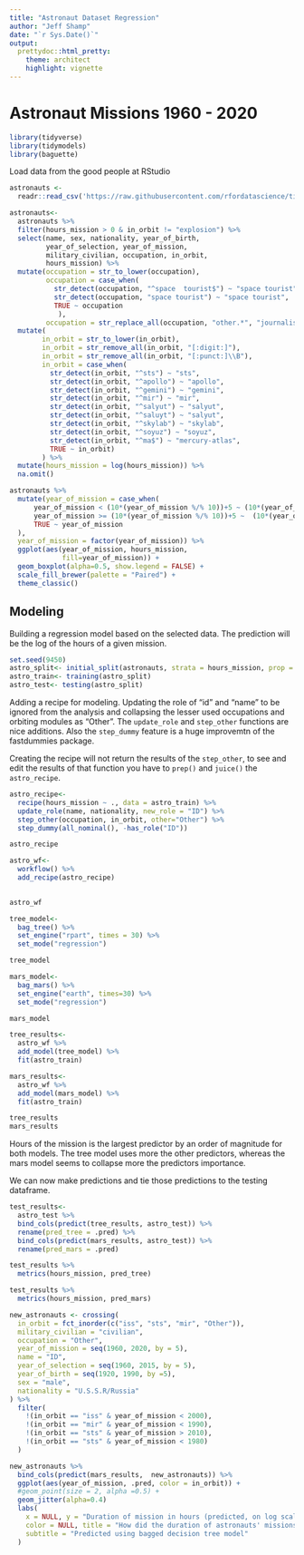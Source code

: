 ```yaml
---
title: "Astronaut Dataset Regression"
author: "Jeff Shamp"
date: "`r Sys.Date()`"
output:
  prettydoc::html_pretty:
    theme: architect
    highlight: vignette
---
```



# Astronaut Missions 1960 - 2020

```r
library(tidyverse)
library(tidymodels)
library(baguette)
```

Load data from the good people at RStudio

```r
astronauts <- 
  readr::read_csv('https://raw.githubusercontent.com/rfordatascience/tidytuesday/master/data/2020/2020-07-14/astronauts.csv')
```


```r
astronauts<- 
  astronauts %>%
  filter(hours_mission > 0 & in_orbit != "explosion") %>%
  select(name, sex, nationality, year_of_birth,
         year_of_selection, year_of_mission,
         military_civilian, occupation, in_orbit, 
         hours_mission) %>%
  mutate(occupation = str_to_lower(occupation), 
         occupation = case_when(
           str_detect(occupation, "^space  tourist$") ~ "space tourist", 
           str_detect(occupation, "space tourist") ~ "space tourist", 
           TRUE ~ occupation
            ), 
         occupation = str_replace_all(occupation, "other.*", "journalist")) %>%
  mutate(
        in_orbit = str_to_lower(in_orbit),
        in_orbit = str_remove_all(in_orbit, "[:digit:]"), 
        in_orbit = str_remove_all(in_orbit, "[:punct:]\\B"),
        in_orbit = case_when(
          str_detect(in_orbit, "^sts") ~ "sts", 
          str_detect(in_orbit, "^apollo") ~ "apollo", 
          str_detect(in_orbit, "^gemini") ~ "gemini", 
          str_detect(in_orbit, "^mir") ~ "mir", 
          str_detect(in_orbit, "^salyut") ~ "salyut",
          str_detect(in_orbit, "^saluyt") ~ "salyut",
          str_detect(in_orbit, "^skylab") ~ "skylab",
          str_detect(in_orbit, "^soyuz") ~ "soyuz",
          str_detect(in_orbit, "^ma$") ~ "mercury-atlas",
          TRUE ~ in_orbit)
        ) %>%
  mutate(hours_mission = log(hours_mission)) %>%
  na.omit()
```


```r
astronauts %>%
  mutate(year_of_mission = case_when(
      year_of_mission < (10*(year_of_mission %/% 10))+5 ~ (10*(year_of_mission %/% 10)),
      year_of_mission >= (10*(year_of_mission %/% 10))+5 ~  (10*(year_of_mission %/% 10))+5,
      TRUE ~ year_of_mission
  ), 
  year_of_mission = factor(year_of_mission)) %>%
  ggplot(aes(year_of_mission, hours_mission,
             fill=year_of_mission)) +
  geom_boxplot(alpha=0.5, show.legend = FALSE) +
  scale_fill_brewer(palette = "Paired") +
  theme_classic()
```


## Modeling

Building a regression model based on the selected data. The prediction will be the log of the hours of a given mission. 

```r
set.seed(9450)
astro_split<- initial_split(astronauts, strata = hours_mission, prop = .80)
astro_train<- training(astro_split)
astro_test<- testing(astro_split)
```

Adding a recipe for modeling. Updating the role of "id" and "name" to be ignored from the analysis and collapsing the lesser used occupations and orbiting modules as "Other". The `update_role` and `step_other` functions are nice additions. Also the `step_dummy` feature is a huge improvemtn of the fastdummies package. 

Creating the recipe will not return the results of the `step_other`, to see and edit the results of that function you have to `prep()` and `juice()` the `astro_recipe`. 

```r
astro_recipe<- 
  recipe(hours_mission ~ ., data = astro_train) %>%
  update_role(name, nationality, new_role = "ID") %>%
  step_other(occupation, in_orbit, other="Other") %>%
  step_dummy(all_nominal(), -has_role("ID")) 

astro_recipe
```


```r
astro_wf<- 
  workflow() %>%
  add_recipe(astro_recipe) 
  

astro_wf
```


```r
tree_model<- 
  bag_tree() %>%
  set_engine("rpart", times = 30) %>%
  set_mode("regression")

tree_model
```

```r
mars_model<- 
  bag_mars() %>%
  set_engine("earth", times=30) %>%
  set_mode("regression")

mars_model
```


```r
tree_results<- 
  astro_wf %>%
  add_model(tree_model) %>%
  fit(astro_train)

mars_results<- 
  astro_wf %>%
  add_model(mars_model) %>%
  fit(astro_train)
```


```r
tree_results
mars_results
```

Hours of the mission is the largest predictor by an order of magnitude for both models. The tree model uses more the other predictors, whereas the mars model seems to collapse more the predictors importance. 

We can now make predictions and tie those predictions to the testing dataframe. 

```r
test_results<- 
  astro_test %>%
  bind_cols(predict(tree_results, astro_test)) %>%
  rename(pred_tree = .pred) %>%
  bind_cols(predict(mars_results, astro_test)) %>%
  rename(pred_mars = .pred)
```


```r
test_results %>%
  metrics(hours_mission, pred_tree)
```


```r
test_results %>%
  metrics(hours_mission, pred_mars)
```

```r
new_astronauts <- crossing(
  in_orbit = fct_inorder(c("iss", "sts", "mir", "Other")),
  military_civilian = "civilian",
  occupation = "Other",
  year_of_mission = seq(1960, 2020, by = 5),
  name = "ID", 
  year_of_selection = seq(1960, 2015, by = 5),
  year_of_birth = seq(1920, 1990, by =5), 
  sex = "male", 
  nationality = "U.S.S.R/Russia"
) %>%
  filter(
    !(in_orbit == "iss" & year_of_mission < 2000),
    !(in_orbit == "mir" & year_of_mission < 1990),
    !(in_orbit == "sts" & year_of_mission > 2010),
    !(in_orbit == "sts" & year_of_mission < 1980)
  )

```


```r
new_astronauts %>%
  bind_cols(predict(mars_results,  new_astronauts)) %>%
  ggplot(aes(year_of_mission, .pred, color = in_orbit)) +
  #geom_point(size = 2, alpha =0.5) +
  geom_jitter(alpha=0.4)
  labs(
    x = NULL, y = "Duration of mission in hours (predicted, on log scale)",
    color = NULL, title = "How did the duration of astronauts' missions change over time?",
    subtitle = "Predicted using bagged decision tree model"
  )
```






